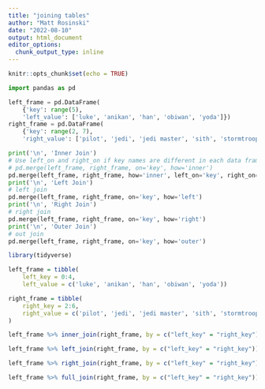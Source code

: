 ---
title: "joining tables"
author: "Matt Rosinski"
date: "2022-08-10"
output: html_document
editor_options: 
  chunk_output_type: inline
---

```{r setup, include=FALSE}
knitr::opts_chunk$set(echo = TRUE)
```

```{python}
import pandas as pd

left_frame = pd.DataFrame(
    {'key': range(5),
    'left_value': ['luke', 'anikan', 'han', 'obiwan', 'yoda']})
right_frame = pd.DataFrame(
    {'key': range(2, 7),
    'right_value': ['pilot', 'jedi', 'jedi master', 'sith', 'stormtrooper']})

print('\n', 'Inner Join')
# Use left_on and right_on if key names are different in each data frame
# pd.merge(left_frame, right_frame, on='key', how='inner')
pd.merge(left_frame, right_frame, how='inner', left_on='key', right_on='key')
print('\n', 'Left Join')
# left join
pd.merge(left_frame, right_frame, on='key', how='left')
print('\n', 'Right Join')
# right join
pd.merge(left_frame, right_frame, on='key', how='right')
print('\n', 'Outer Join')
# out join
pd.merge(left_frame, right_frame, on='key', how='outer')

```

```{r}
library(tidyverse)

left_frame = tibble(
    left_key = 0:4,
    left_value = c('luke', 'anikan', 'han', 'obiwan', 'yoda'))

right_frame = tibble(
    right_key = 2:6,
    right_value = c('pilot', 'jedi', 'jedi master', 'sith', 'stormtrooper')
)

left_frame %>% inner_join(right_frame, by = c("left_key" = "right_key"))

left_frame %>% left_join(right_frame, by = c("left_key" = "right_key"))

left_frame %>% right_join(right_frame, by = c("left_key" = "right_key"))

left_frame %>% full_join(right_frame, by = c("left_key" = "right_key"))

```

